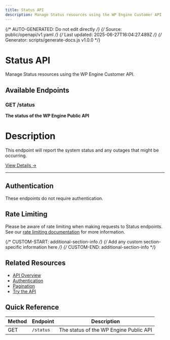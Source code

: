 ```yaml
---
title: Status API
description: Manage Status resources using the WP Engine Customer API
---
```


{/* AUTO-GENERATED: Do not edit directly */}
{/* Source: public/openapi/v1.yaml */}
{/* Last updated: 2025-06-27T16:04:27.489Z */}
{/* Generator: scripts/generate-docs.js v1.0.0 */}

# Status API

Manage Status resources using the WP Engine Customer API.

## Available Endpoints

### GET /status

**The status of the WP Engine Public API**

# Description
This endpoint will report the system status and any outages that might be occurring.


[View Details →](/api-reference/endpoints/status/status/)

---


## Authentication

These endpoints do not require authentication.

## Rate Limiting

Please be aware of rate limiting when making requests to Status endpoints. See our [rate limiting documentation](/api-reference/overview/#rate-limiting) for more information.

{/* CUSTOM-START: additional-section-info */}
{/* Add any custom section-specific information here */}
{/* CUSTOM-END: additional-section-info */}

## Related Resources

- [API Overview](/api-reference/overview/)
- [Authentication](/api-reference/authentication/)
- [Pagination](/api-reference/pagination/)
- [Try the API](/try/playground/)

## Quick Reference

| Method | Endpoint | Description |
|--------|----------|-------------|
| GET | `/status` | The status of the WP Engine Public API |
